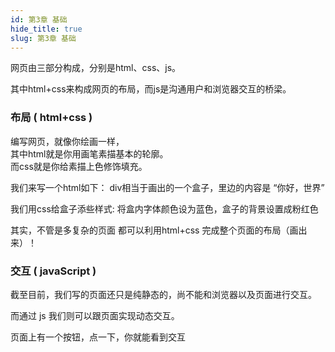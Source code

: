 ```yaml
---
id: 第3章 基础
hide_title: true
slug: 第3章 基础
---
```




网页由三部分构成，分别是html、css、js。

其中html+css来构成网页的布局，而js是沟通用户和浏览器交互的桥梁。

### 布局 ( html+css )
编写网页，就像你绘画一样，   
其中html就是你用画笔素描基本的轮廓。   
而css就是你给素描上色修饰填充。   


我们来写一个html如下： div相当于画出的一个盒子，里边的内容是 “你好，世界”
<CodeSandbox file="3-1"/>


我们用css给盒子添些样式: 将盒内字体颜色设为蓝色，盒子的背景设置成粉红色
<CodeSandbox file="3-2"/>

其实，不管是多复杂的页面 都可以利用html+css 完成整个页面的布局（画出来）！

### 交互 ( javaScript )
截至目前，我们写的页面还只是纯静态的，尚不能和浏览器以及页面进行交互。    

而通过 js 我们则可以跟页面实现动态交互。

页面上有一个按钮，点一下，你就能看到交互
<CodeSandbox file="3-3"/>